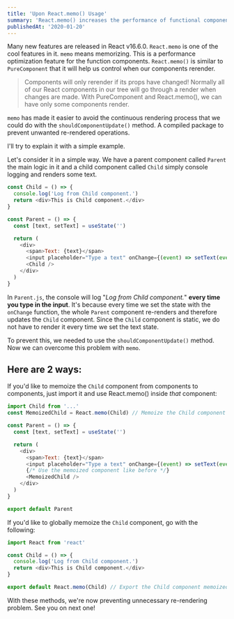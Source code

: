 ```yaml
---
title: 'Upon React.memo() Usage'
summary: 'React.memo() increases the performance of functional components by preventing useless renderings. But such performance tweaks must be applied wisely.'
publishedAt: '2020-01-20'
---
```


Many new features are released in React v16.6.0. `React.memo` is one of the cool features in it. `memo` means memorizing. This is a performance optimization feature for the function components. `React.memo()` is similar to `PureComponent` that it will help us control when our components rerender.

> Components will only rerender if its props have changed! Normally all of our React components in our tree will go through a render when changes are made. With PureComponent and React.memo(), we can have only some components render.

`memo` has made it easier to avoid the continuous rendering process that we could do with the `shouldComponentUpdate()` method. A compiled package to prevent unwanted re-rendered operations.

I'll try to explain it with a simple example.

Let's consider it in a simple way. We have a parent component called `Parent` the main logic in it and a child component called `Child` simply console logging and renders some text.

```jsx:Child.js
const Child = () => {
  console.log('Log from Child component.')
  return <div>This is Child component.</div>
}
```

```jsx:Parent.js
const Parent = () => {
  const [text, setText] = useState('')

  return (
    <div>
      <span>Text: {text}</span>
      <input placeholder="Type a text" onChange={(event) => setText(event.target.value)} />
      <Child />
    </div>
  )
}
```

In `Parent.js`, the console will log "_Log from Child component._" **every time you type in the input**. It's because every time we set the state with the `onChange` function, the whole `Parent` component re-renders and therefore updates the `Child` component. Since the `Child` component is static, we do not have to render it every time we set the text state.

To prevent this, we needed to use the `shouldComponentUpdate()` method. Now we can overcome this problem with `memo`.

## Here are 2 ways:

If you'd like to memoize the `Child` component from components to components, just import it and use React.memo() inside _that_ component:

```jsx:Method1.js
import Child from '...'
const MemoizedChild = React.memo(Child) // Memoize the Child component

const Parent = () => {
  const [text, setText] = useState('')

  return (
    <div>
      <span>Text: {text}</span>
      <input placeholder="Type a text" onChange={(event) => setText(event.target.value)} />
      {/* Use the memoized component like before */}
      <MemoizedChild />
    </div>
  )
}

export default Parent
```

If you'd like to globally memoize the `Child` component, go with the following:

```jsx:Method2.js
import React from 'react'

const Child = () => {
  console.log('Log from Child component.')
  return <div>This is Child component.</div>
}

export default React.memo(Child) // Export the Child component memoized default/globally
```

With these methods, we're now preventing unnecessary re-rendering problem. See you on next one!
